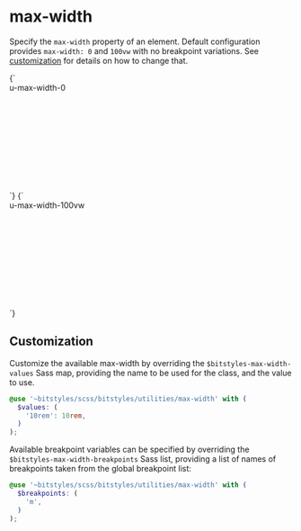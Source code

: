
<Meta title="Utilities/max-width" />

# max-width

Specify the `max-width` property of an element. Default configuration provides `max-width: 0` and `100vw` with no breakpoint variations. See [customization](#customization) for details on how to change that.

<Canvas>
  <Story name="u-max-width-0" inline={false} height="13rem" width="100%">
    {`
      <div class="u-bg-brand-2 u-padding-m" style="height:12rem">
        <div class="u-max-width-0 u-bg-grayscale-light-2" style="width:9999rem">u-max-width-0</div>
      </div>
    `}
  </Story>
  <Story name="u-max-width-100vw" inline={false} height="13rem" width="100%">
    {`
      <div class="u-bg-brand-2 u-padding-m" style="height:12rem">
        <div class="u-max-width-100vw u-bg-grayscale-light-2" style="width:9999rem">u-max-width-100vw</div>
      </div>
    `}
  </Story>
</Canvas>

## Customization

Customize the available max-width by overriding the `$bitstyles-max-width-values` Sass map, providing the name to be used for the class, and the value to use.

```scss
@use '~bitstyles/scss/bitstyles/utilities/max-width' with (
  $values: (
    '10rem': 10rem,
  )
);
```

Available breakpoint variables can be specified by overriding the `$bitstyles-max-width-breakpoints` Sass list, providing a list of names of breakpoints taken from the global breakpoint list:

```scss
@use '~bitstyles/scss/bitstyles/utilities/max-width' with (
  $breakpoints: (
    'm',
  )
);
```
